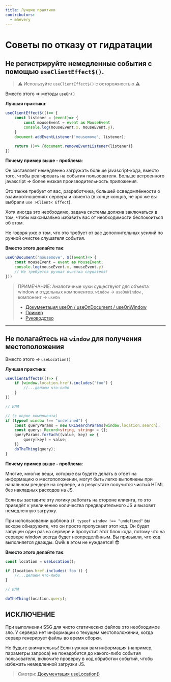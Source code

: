 ```yaml
---
title: Лучшие практики
contributors:
  - mhevery
---
```


# Советы по отказу от гидратации

## Не регистрируйте немедленные события с помощью `useClientEffect$()`.

> ⚠ Используйте `useClientEffect$()` с осторожностью ⚠

Вместо этого => методы `useOn()`

**Лучшая практика**:

```ts
useClientEffect$(()=> {
    const listener = (event)=> {
        const mouseEvent = event as MouseEvent
        console.log(mouseEvent.x, mouseEvent.y);
    }
    document.addEventListener('mousemove', listener);

    return ()=> {document.removeEventListener(listener)}
})
```

**Почему пример выше - проблема**:

Он заставляет немедленно загружать больше javascript-кода, вместо того, чтобы реагировать на события пользователя. Больше встроенного javascript => более низкая производительность приложения.

Это также требует от вас, разработчика, большей осведомлённости о взаимоотношениях сервера и клиента (в конце концов, не зря же вы выбрали `use >Client< Effect`).

Хотя иногда это необходимо, задача системы должна заключаться в том, чтобы максимально избавить вас от необходимости беспокоиться об этом.

Не говоря уже о том, что это требует от вас дополнительных усилий по ручной очистке слушателя события.

**Вместо этого делайте так**:

```ts
useOnDocument('mousemove', $((event)=> {
    const mouseEvent = event as MouseEvent;
    console.log(mouseEvent.x, mouseEvent.y)
    // Не требуется ручная очистка слушателя!
}))
```

> ПРИМЕЧАНИЕ: Аналогичные хуки существуют для объекта window и отдельных компонентов.
> `window` -> `useOnWindow` , компонент -> `useOn`
>
> - [Документация useOn / useOnDocument / useOnWindow](../../../tutorial/hooks/use-on/)
> - [Пример](../../../tutorial/hooks/use-on/#example)
> - [Руководство](../../../tutorial/events/programmatic/)

---

## Не полагайтесь на `window` для получения местоположения

Вместо этого => `useLocation()`

**Лучшая практика**:

```ts
useClientEffect$(()=> {
    if (window.location.href).includes('foo') {
        //...делаем что-либо
    }
})

// ИЛИ

// (в корне компонента)
if (typeof window !== "undefined") {
    const queryParams = new URLSearchParams(window.location.search);
    const query: Record<string, string> = {};
    queryParams.forEach((value, key) => {
        query[key] = value;
    })
    doTheThing(query);
}
```

**Почему пример выше - проблема**:

Многие, многие вещи, которые вы будете делать в ответ на информацию о местоположении, могут быть легко выполнены при начальном рендере на сервере, и в результате получится чистый HTML без накладных расходов на JS.

Если вы заставите эту логику работать на стороне клиента, то это приведёт к увеличению количества предварительного JS и вызовет немедленную загрузку.

При использовании шаблона `if typeof window !== "undefined"` вы вскоре обнаружите, что он просто пропускает этот код. Он будет запущен один раз на сервере и пропустит этот блок кода, потому что на сервере window всегда будет неопределённым. Вы привыкли, что код выполняется дважды. Qwik в этом не нуждается! 😎

**Вместо этого делайте так**:

```ts
const location = useLocation();

if (location.href.includes('foo')) {
    //...делаем что-либо
}

// ИЛИ

doTheThing(location.query);
```

## ИСКЛЮЧЕНИЕ

При выполнении SSG для чисто статических файлов это необходимое зло. У сервера нет информации о текущем местоположении, когда сервер генерирует файлы во время сборки.

Но будьте внимательны! Если нужная вам информация (например, параметры запроса) не понадобится до какого-либо события пользователя, включите проверку в код обработки событий, чтобы избежать немедленной загрузки JS.

> Смотри: [Документация useLocation()](../../../qwikcity/api/#uselocation)
